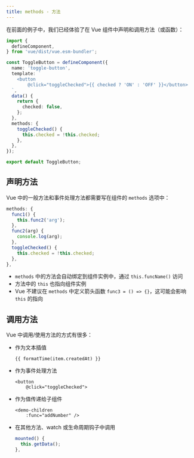 ```yaml
---
title: methods - 方法
---
```


在前面的例子中，我们已经体验了在 Vue 组件中声明和调用方法（或函数）：

``` ts
import {
  defineComponent,
} from 'vue/dist/vue.esm-bundler';

const ToggleButton = defineComponent({
  name: 'toggle-button',
  template: `
    <button
        @click="toggleChecked">{{ checked ? 'ON' : 'OFF' }}</button>
  `,
  data() {
    return {
      checked: false,
    };
  },
  methods: {
    toggleChecked() {
      this.checked = !this.checked;
    },
  },
});

export default ToggleButton;
```

## 声明方法

Vue 中的一般方法和事件处理方法都需要写在组件的 `methods` 选项中：

``` ts
methods: {
  func1() {
    this.func2('arg');
  },
  func2(arg) {
    console.log(arg);
  },
  toggleChecked() {
    this.checked = !this.checked;
  },
},
```

+ `methods` 中的方法会自动绑定到组件实例中，通过 `this.funcName()` 访问
+ 方法中的 `this` 也指向组件实例
+ Vue 不建议在 `methods` 中定义箭头函数 `func3 = () => {}`，这可能会影响 `this` 的指向

## 调用方法

Vue 中调用/使用方法的方式有很多：

+ 作为文本插值

    ``` vue
    {{ formatTime(item.createdAt) }}
    ```

+ 作为事件处理方法

    ``` vue
    <button
        @click="toggleChecked">
    ```

+ 作为值传递给子组件

    ``` vue
    <demo-children
        :func="addNumber" />
    ```

+ 在其他方法、watch 或生命周期钩子中调用

    ``` ts
    mounted() {
      this.getData();
    },
    ```
